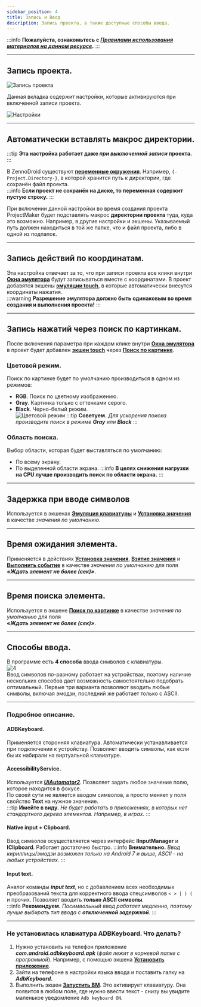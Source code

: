 ```yaml
---
sidebar_position: 4
title: Запись и Ввод
description: Запись проекта, а также доступные способы ввода. 
---  
```

:::info **Пожалуйста, ознакомьтесь с [*Правилами использования материалов на данном ресурсе*](../Disclaimer).**
:::
_______________________________________________
## Запись проекта.  
![Запись проекта](./assets/Record_and_InputMethods/Record_and_InputMethods_pic2.png)  

Данная вкладка содержит настройки, которые активируются при включенной записи проекта.  

![Настройки](./assets/Record_and_InputMethods/Record_and_InputMethods_pic1.png) 
_______________________________________________
## Автоматически вставлять макрос директории.  
:::tip **Эта настройка работает даже *при выключенной записи* проекта.**
:::   

В ZennoDroid существуют [**переменные окружения**](../pm/Creating/Variables). Например, `{-Project.Directory-}`, в которой хранится путь к директории, где сохранён файл проекта.  
:::info **Если проект не сохранён на диске, то переменная содержит пустую строку.**
::: 

При включении данной настройки во время создания проекта ProjectMaker будет подставлять макрос **директории проекта** туда, куда это возможно. Например, в другие настройки и экшены. Указываемый путь должен находиться в той же папке, что и файл проекта, либо в одной из подпапок.  
_______________________________________________
## Запись действий по координатам.  
Эта настройка отвечает за то, что при записи проекта все клики внутри [**Окна эмулятора**](../pm/Interface/DeviceWindow) будут записываться вместе с координатами. В проект добавятся экшены [**эмуляции touch**](../Android/Touch_Emulation), в которые автоматически внесутся координаты нажатия.  
:::warning **Разрешение эмулятора должно быть одинаковым во время создания и выполнения проекта!**
:::
_______________________________________________ 
## Запись нажатий через поиск по картинкам.  
После включения параметра при каждом клике внутри [**Окна эмулятора**](../pm/Interface/DeviceWindow) в проект будет добавлен [**экшен touch**](../Android/RunEvent) через [**Поиск по картинке**](../pm/Creating/SearchByPic).  
### Цветовой режим.  
Поиск по картинке будет по умолчанию производиться в одном из режимов:    
- **RGB**. Поиск по цветному изображению.        
- **Gray**. Картинка только с оттенками серого.      
- **Black**. Черно-белый режим.  
![Цветовой режим](./assets/Record_and_InputMethods/Record_and_InputMethods_pic4.png) 
:::tip **Советуем.**
*Для ускорения поиска производите поиск в режиме **Gray** или **Black***
:::   
 
### Область поиска.  
Выбор области, которая будет выставляться по умолчанию:  
- По всему экрану.  
- По выделенной области экрана. 
:::info **В целях снижения нагрузки на CPU лучше производить поиск по области экрана.**
::: 
_______________________________________________
## Задержка при вводе символов 
Используется в экшенах [**Эмуляция клавиатуры**](../Android/Keyboard_and_Swipe) и [**Установка значения**](../Android/SetValue) в качестве *значения по умолчанию*.  
_______________________________________________
## Время ожидания элемента.  
Применяется в действиях [**Установка значения**](../Android/SetValue), [**Взятие значения**](../Android/GetValue) и [**Выполнить событие**](../Android/RunEvent)  в качестве *значения по умолчанию* для поля ***«Ждать элемент не более (сек)»***.  
_______________________________________________
## Время поиска элемента.  
Используется в экшене [**Поиск по картинке**](../pm/Creating/SearchByPic) в качестве *значения по умолчанию* для поля  
***«Ждать элемент не более (сек)»***.  
_______________________________________________
## Способы ввода.  
В программе есть **4 способа** ввода символов с клавиатуры.  
![4](./assets/Record_and_InputMethods/Record_and_InputMethods_pic3.png)  
Ввод символов по-разному работает на устройствах, поэтому наличие нескольких способов дает возможность самостоятельно подобрать оптимальный. Первые три варианта позволяют вводить любые символы, включая эмодзи, последний же работает только с ASCII.  
_______________________________________________
### Подробное описание.  
#### ADBKeyboard.  
Применяется сторонняя клавиатура. Автоматически устанавливается при подключении к устройству. Позволяет вводить символы, как если бы их набирали на виртуальной клавиатуре.  
#### AccessibilityService.  
Используется [***UiAutomator2***](https://github.com/appium/appium-uiautomator2-driver). Позволяет задать любое значение полю, которое находится в фокусе.  
По своей сути не является вводом символов, а просто меняет у поля свойство **Text** на нужное значение.  
:::tip **Имейте в виду.**
*Не будет работать в приложениях, в которых нет стандартного дерева элементов. Например, в играх.*
::: 
  
#### Native input + Clipboard.
Ввод символов осуществляется через интерфейс **IInputManager** и **IClipboard**. Работает достаточно быстро.
:::info **Внимательно.**
*Ввод кириллицы/эмодзи возможен только на Android 7 и выше, ASCII - на любых устройствах.* 
:::  
  
#### Input text.  
Аналог команды ***input text***, но с добавлением всех необходимых преобразований текста для корректного ввода спецсимволов  `< > | ) (` и прочих. Позволяет вводить **только ASCII символы**.  
:::info **Рекомендуем.**
*Посимвольный ввод работает медленно, поэтому лучше выбирать тип ввода с **отключенной задержкой**.*
::: 
_______________________________________________  
### Не установилась клавиатура ADBKeyboard. Что делать?  
1. Нужно установить на телефон приложение ***com.android.adbkeyboard.apk*** (*файл лежит в корневой папке с программой*). Например, с помощью экшена [**Установить приложение**](../Android/App#установка-приложения).  
2. Зайти на телефоне в настройки языка ввода и поставить галку на ***AdbKeyboard***.  
3. Выполнить экшен [**Запустить ВМ**](../Android/action#как-запустить-или-перезапустить-устройство). Это активирует клавиатуру. Она появится в любом поле, где нужно ввести текст - снизу вы увидите маленькое уведомление `Adb keyboard ON`.   
 